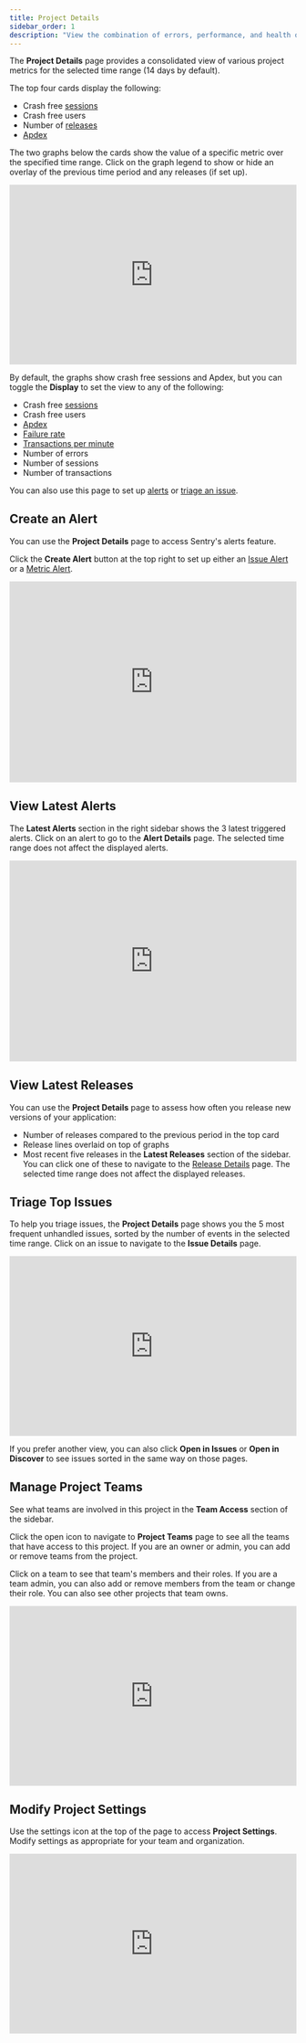 ```yaml
---
title: Project Details
sidebar_order: 1
description: "View the combination of errors, performance, and health of your project in one central place."
---
```


The **Project Details** page provides a consolidated view of various project metrics for the selected time range (14 days by default).

The top four cards display the following:

- Crash free [sessions](/product/releases/health/#session)
- Crash free users
- Number of [releases](/product/releases/)
- [Apdex](/product/performance/metrics/#apdex)

The two graphs below the cards show the value of a specific metric over the specified time range. Click on the graph legend to show or hide an overlay of the previous time period and any releases (if set up).

<div style="position: relative; padding-bottom: calc(54.296875% + 41px); height: 0; width: 100%">
  <iframe
    src="https://demo.arcade.software/XU3D5nw7kEDBO9KwmwuR?embed"
    frameborder="0"
    loading="lazy"
    webkitallowfullscreen
    mozallowfullscreen
    allowfullscreen
    style="position: absolute; top: 0; left: 0; width: 100%; height: 100%;color-scheme: light;"
    title="Project Details -> Graphs"
  ></iframe>
  <br>
</div>

By default, the graphs show crash free sessions and Apdex, but you can toggle the **Display** to set the view to any of the following:

- Crash free [sessions](/product/releases/health/#session)
- Crash free users
- [Apdex](/product/performance/metrics/#apdex)
- [Failure rate](/product/performance/metrics/#failure-rate)
- [Transactions per minute](/product/performance/metrics/#throughput-total-tpm-tps)
- Number of errors
- Number of sessions
- Number of transactions

You can also use this page to set up [alerts](/product/alerts-notifications/) or [triage an issue](#triage).

## Create an Alert

You can use the **Project Details** page to access Sentry's alerts feature.

Click the **Create Alert** button at the top right to set up either an [Issue Alert](/product/alerts-notifications/issue-alerts/) or a [Metric Alert](/product/alerts-notifications/metric-alerts/).

<div style="position: relative; padding-bottom: calc(61.72148355493352% + 41px); height: 0; width: 100%">
  <iframe
    src="https://demo.arcade.software/ZEOZDNURwYhmkqdQ76ge?embed"
    frameborder="0"
    loading="lazy"
    webkitallowfullscreen
    mozallowfullscreen
    allowfullscreen
    style="position: absolute; top: 0; left: 0; width: 100%; height: 100%;color-scheme: light;"
    title="Project Details -> Create Alert"
  ></iframe>
</div>

## View Latest Alerts

The **Latest Alerts** section in the right sidebar shows the 3 latest triggered alerts. Click on an alert to go to the **Alert Details** page. The selected time range does not affect the displayed alerts.

<div style="position: relative; padding-bottom: calc(61.72148355493352% + 41px); height: 0; width: 100%">
  <iframe
    src="https://demo.arcade.software/2pJrK9pQvEwpVRseSxbz?embed"
    frameborder="0"
    loading="lazy"
    webkitallowfullscreen
    mozallowfullscreen
    allowfullscreen
    style="position: absolute; top: 0; left: 0; width: 100%; height: 100%;color-scheme: light;"
    title="Project Details -> Latest Alerts"
  ></iframe>
</div>

## View Latest Releases

You can use the **Project Details** page to assess how often you release new versions of your application:

- Number of releases compared to the previous period in the top card
- Release lines overlaid on top of graphs
- Most recent five releases in the **Latest Releases** section of the sidebar. You can click one of these to navigate to the [Release Details](/product/releases/health/release-details/) page. The selected time range does not affect the displayed releases.

## Triage Top Issues

To help you triage issues, the **Project Details** page shows you the 5 most frequent unhandled issues, sorted by the number of events in the selected time range. Click on an issue to navigate to the **Issue Details** page.

<div style="position: relative; padding-bottom: calc(54.296875% + 41px); height: 0; width: 100%">
  <iframe
    src="https://demo.arcade.software/zuLVkma4eOWIHuLlXbYm?embed"
    frameborder="0"
    loading="lazy"
    webkitallowfullscreen
    mozallowfullscreen
    allowfullscreen
    style="position: absolute; top: 0; left: 0; width: 100%; height: 100%;color-scheme: light;"
    title="Project Details -> Triage Issue"
  ></iframe>
  <br>
</div>

If you prefer another view, you can also click **Open in Issues** or **Open in Discover** to see issues sorted in the same way on those pages.

## Manage Project Teams

See what teams are involved in this project in the **Team Access** section of the sidebar.

Click the open icon to navigate to **Project Teams** page to see all the teams that have access to this project. If you are an owner or admin, you can add or remove teams from the project.

Click on a team to see that team's members and their roles. If you are a team admin, you can also add or remove members from the team or change their role. You can also see other projects that team owns.

<div style="position: relative; padding-bottom: calc(54.31309904153354% + 41px); height: 0; width: 100%">
  <iframe
    src="https://demo.arcade.software/mhgmIGjj55tZ3PVqdUnJ?embed"
    frameborder="0"
    loading="lazy"
    webkitallowfullscreen
    mozallowfullscreen
    allowfullscreen
    style="position: absolute; top: 0; left: 0; width: 100%; height: 100%;color-scheme: light;"
    title="Project Details -> Project Teams"
  ></iframe>
</div>

## Modify Project Settings

Use the settings icon at the top of the page to access **Project Settings**. Modify settings as appropriate for your team and organization.

<div style="position: relative; padding-bottom: calc(54.31309904153354% + 41px); height: 0; width: 100%">
  <iframe
    src="https://demo.arcade.software/wySaVXYOhND0BEFbk2uE?embed"
    frameborder="0"
    loading="lazy"
    webkitallowfullscreen
    mozallowfullscreen
    allowfullscreen
    style="position: absolute; top: 0; left: 0; width: 100%; height: 100%;color-scheme: light;"
    title="Project Details -> Project Settings"
  ></iframe>
</div>
